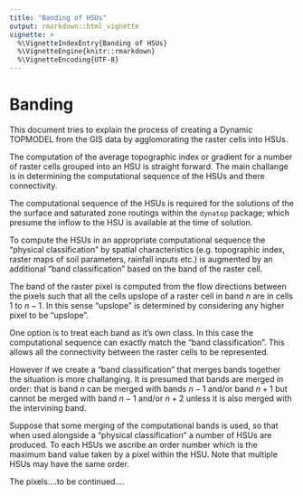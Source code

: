 ```yaml
---
title: "Banding of HSUs"
output: rmarkdown::html_vignette
vignette: >
  %\VignetteIndexEntry{Banding of HSUs}
  %\VignetteEngine{knitr::rmarkdown}
  %\VignetteEncoding{UTF-8}
--- 
```


# Banding

This document tries to explain the process of creating a Dynamic TOPMODEL from
the GIS data by agglomorating the raster cells into HSUs.

The computation of the average topographic index or gradient for a number of
raster cells grouped into an HSU is straight forward. The main challange is in
determining the computational sequence of the HSUs and there connectivity.

The computational sequence of the HSUs is required for the solutions of the 
the surface and saturated zone routings within the `dynatop` package; which
presume the inflow to the HSU is available at the time of solution.

To compute the HSUs in an appropriate computational sequence the "physical
classification" by spatial characteristics (e.g. topographic index, raster maps
of soil parameters, rainfall inputs etc.) is augmented by an additional "band
classification" based on the band of the raster cell.

The band of the raster pixel is computed from the flow directions between the
pixels such that all the cells upslope of a raster cell in band $n$ are in
cells $1$ to $n-1$. In this sense "upslope" is determined by considering any
higher pixel to be "upslope".

One option is to treat each band as it's own class. In this case the
computational sequence can exactly match the "band classification". This allows all the
connectivity between the raster cells to be represented.

However if we create a "band classification" that merges bands
together the situation is more challanging. It is presumed that bands are merged in
order: that is band $n$ can be merged with bands $n-1$ and/or band $n+1$ but
cannot be merged with band $n-1$ and/or $n+2$ unless it is also merged with the
intervining band.

Suppose that some merging of the computational bands is used, so that when
used alongside a "physical classification" a number of HSUs are produced. To
each HSUs we ascribe an order number which is the maximum band value taken by
a pixel within the HSU. Note that multiple HSUs may have the same order.

The pixels....to be continued....
